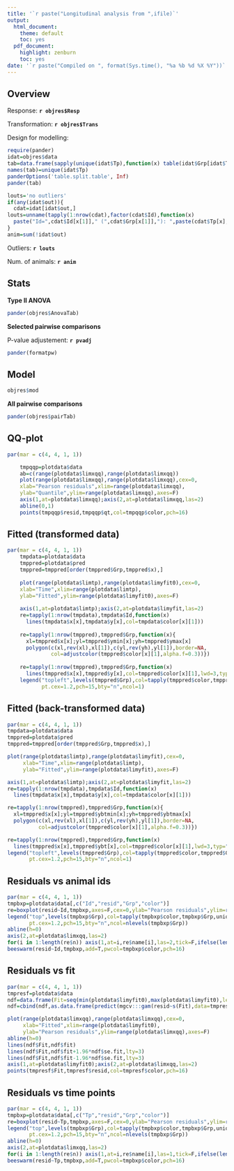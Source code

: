 ```yaml
---
title: '`r paste("Longitudinal analysis from ",ifile)`'
output:
  html_document:
    theme: default
    toc: yes
  pdf_document:
    highlight: zenburn
    toc: yes
date: '`r paste("Compiled on ", format(Sys.time(), "%a %b %d %X %Y"))`'
---
```


Overview
-----------------------------------

Response: **`r objres$Resp`**

Transformation: **`r objres$Trans`**

Design for modelling:
```r
require(pander)
idat=objres$data
tab=data.frame(sapply(unique(idat$Tp),function(x) table(idat$Grp[idat$Tp==x])))
names(tab)=unique(idat$Tp)
panderOptions('table.split.table', Inf)
pander(tab)
```

```r
louts='no outliers'
if(any(idat$out)){
  cdat=idat[idat$out,]
louts=unname(tapply(1:nrow(cdat),factor(cdat$Id),function(x) 
  paste("Id=",cdat$Id[x[1]]," (",cdat$Grp[x[1]],"): ",paste(cdat$Tp[x],collapse=","),sep="")))
}
anim=sum(!idat$out)
```
      
Outliers: **`r louts`**

Num. of animals: **`r anim`**

Stats
-----------------------------------

**Type II ANOVA**
```r
pander(objres$AnovaTab)
```

**Selected pairwise comparisons**

P-value adjustement: **`r pvadj`**

```r
pander(formatpw)
```

Model
-----------------------------------
```r
objres$mod
```

**All pairwise comparisons**
```r
pander(objres$pairTab)
```

\clearpage

QQ-plot
-----------------------------------

```r
par(mar = c(4, 4, 1, 1))

    tmpqqp=plotdata$data
    ab=c(range(plotdata$limxqq),range(plotdata$limxqq))
    plot(range(plotdata$limxqq),range(plotdata$limxqq),cex=0,
    xlab="Pearson residuals",xlim=range(plotdata$limxqq),
    ylab="Quantile",ylim=range(plotdata$limxqq),axes=F)
    axis(1,at=plotdata$limxqq);axis(2,at=plotdata$limxqq,las=2)
    abline(0,1)
    points(tmpqqp$resid,tmpqqp$qt,col=tmpqqp$color,pch=16)
```


Fitted (transformed data)
-----------------------------------

```r
par(mar = c(4, 4, 1, 1))
    tmpdata=plotdata$data
    tmppred=plotdata$pred
    tmppred=tmppred[order(tmppred$Grp,tmppred$x),]
    
    plot(range(plotdata$limtp),range(plotdata$limyfit0),cex=0,
    xlab="Time",xlim=range(plotdata$limtp),
    ylab="Fitted",ylim=range(plotdata$limyfit0),axes=F)
    
    axis(1,at=plotdata$limtp);axis(2,at=plotdata$limyfit,las=2)
    re=tapply(1:nrow(tmpdata),tmpdata$Id,function(x)
      lines(tmpdata$x[x],tmpdata$y[x],col=tmpdata$color[x][1]))
    
    re=tapply(1:nrow(tmppred),tmppred$Grp,function(x){
      xl=tmppred$x[x];yl=tmppred$ymin[x];yh=tmppred$ymax[x]
      polygon(c(xl,rev(xl),xl[1]),c(yl,rev(yh),yl[1]),border=NA,
              col=adjustcolor(tmppred$color[x][1],alpha.f=0.3))})
    
    re=tapply(1:nrow(tmppred),tmppred$Grp,function(x)
      lines(tmppred$x[x],tmppred$y[x],col=tmppred$color[x][1],lwd=3,typ="b"))
    legend("topleft",levels(tmppred$Grp),col=tapply(tmppred$color,tmppred$Grp,unique),
           pt.cex=1.2,pch=15,bty="n",ncol=1)
```

Fitted (back-transformed data)
-----------------------------------

```r
par(mar = c(4, 4, 1, 1))
tmpdata=plotdata$data
tmppred=plotdata$pred
tmppred=tmppred[order(tmppred$Grp,tmppred$x),]

plot(range(plotdata$limtp),range(plotdata$limyfit),cex=0,
     xlab="Time",xlim=range(plotdata$limtp),
     ylab="Fitted",ylim=range(plotdata$limyfit),axes=F)

axis(1,at=plotdata$limtp);axis(2,at=plotdata$limyfit,las=2)
re=tapply(1:nrow(tmpdata),tmpdata$Id,function(x)
  lines(tmpdata$x[x],tmpdata$y[x],col=tmpdata$color[x][1]))

re=tapply(1:nrow(tmppred),tmppred$Grp,function(x){
  xl=tmppred$x[x];yl=tmppred$ybtmin[x];yh=tmppred$ybtmax[x]
  polygon(c(xl,rev(xl),xl[1]),c(yl,rev(yh),yl[1]),border=NA,
          col=adjustcolor(tmppred$color[x][1],alpha.f=0.3))})

re=tapply(1:nrow(tmppred),tmppred$Grp,function(x)
  lines(tmppred$x[x],tmppred$ybt[x],col=tmppred$color[x][1],lwd=3,typ="b"))
legend("topleft",levels(tmppred$Grp),col=tapply(tmppred$color,tmppred$Grp,unique),
       pt.cex=1.2,pch=15,bty="n",ncol=1)
```

Residuals vs animal ids
-----------------------------------

```r
par(mar = c(4, 4, 1, 1))
tmpbxp=plotdata$data[,c("Id","resid","Grp","color")]
re=boxplot(resid~Id,tmpbxp,axes=F,cex=0,ylab="Pearson residuals",ylim=range(plotdata$limxqq))
legend("top",levels(tmpbxp$Grp),col=tapply(tmpbxp$color,tmpbxp$Grp,unique),
       pt.cex=1.2,pch=15,bty="n",ncol=nlevels(tmpbxp$Grp))
abline(h=0)
axis(2,at=plotdata$limxqq,las=2)
for(i in 1:length(re$n)) axis(1,at=i,re$name[i],las=2,tick=F,ifelse(length(re$names)>5,0.6,1))
beeswarm(resid~Id,tmpbxp,add=T,pwcol=tmpbxp$color,pch=16)
```


Residuals vs fit
-----------------------------------

```r
par(mar = c(4, 4, 1, 1))
tmpresf=plotdata$data
ndf=data.frame(Fit=seq(min(plotdata$limyfit0),max(plotdata$limyfit0),length=100))
ndf=cbind(ndf,as.data.frame(predict(mgcv:::gam(resid~s(Fit),data=tmpresf),newdata=ndf,se=T)))

plot(range(plotdata$limxqq),range(plotdata$limxqq),cex=0,
     xlab="Fitted",xlim=range(plotdata$limyfit0),
     ylab="Pearson residuals",ylim=range(plotdata$limxqq),axes=F)
abline(h=0)
lines(ndf$Fit,ndf$fit)
lines(ndf$Fit,ndf$fit+1.96*ndf$se.fit,lty=3)
lines(ndf$Fit,ndf$fit-1.96*ndf$se.fit,lty=3)
axis(1,at=plotdata$limyfit0);axis(2,at=plotdata$limxqq,las=2)
points(tmpresf$Fit,tmpresf$resid,col=tmpresf$color,pch=16)
```

Residuals vs time points
-----------------------------------

```r
par(mar = c(4, 4, 1, 1))
tmpbxp=plotdata$data[,c("Tp","resid","Grp","color")]
re=boxplot(resid~Tp,tmpbxp,axes=F,cex=0,ylab="Pearson residuals",ylim=range(plotdata$limxqq))
legend("top",levels(tmpbxp$Grp),col=tapply(tmpbxp$color,tmpbxp$Grp,unique),
       pt.cex=1.2,pch=15,bty="n",ncol=nlevels(tmpbxp$Grp))
abline(h=0)
axis(2,at=plotdata$limxqq,las=2)
for(i in 1:length(re$n)) axis(1,at=i,re$name[i],las=1,tick=F,ifelse(length(re$names)>5,0.6,1))
beeswarm(resid~Tp,tmpbxp,add=T,pwcol=tmpbxp$color,pch=16)
```



